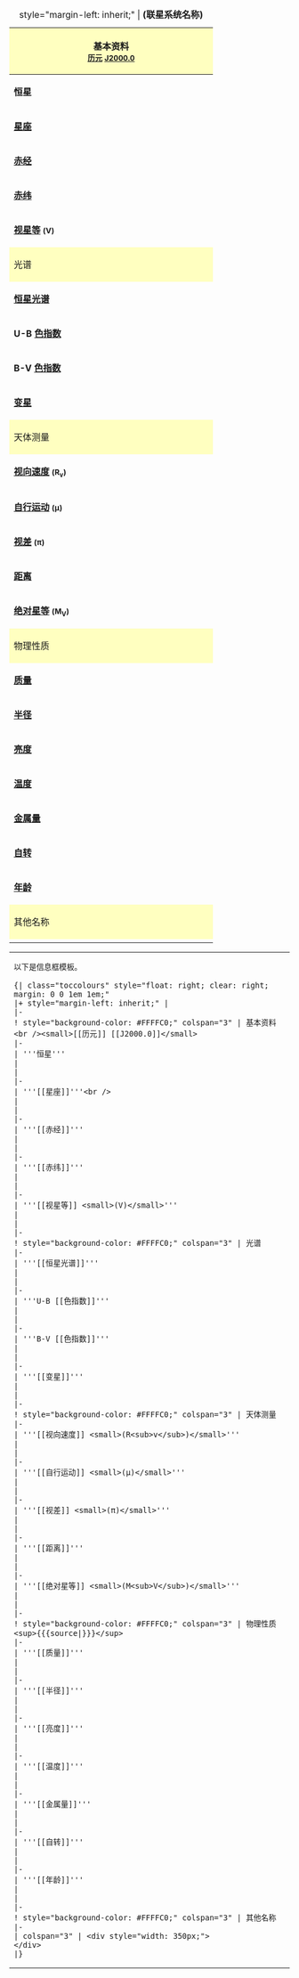 {| class="toccolours" style="float: right; clear: right; margin: 0 0 1em 1em;"
|+ style="margin-left: inherit;" | '''(联星系统名称)'''
|-
! style="background-color: #FFFFC0;" colspan="3" | 基本资料<br /><small>[[历元]] [[J2000.0]]</small>
|-
| '''恒星'''
| ''' （主星名称）'''
| ''' （伴星名称）'''
|-
| '''[[星座]]'''<br />
| （星座）
| （星座）
|-
| '''[[赤经]]'''
| 
| 
|-
| '''[[赤纬]]'''
| 
| 
|-
| '''[[视星等]] <small>(V)</small>'''
| 
| 
|-
! style="background-color: #FFFFC0;" colspan="3" | 光谱
|-
| '''[[恒星光谱]]'''
| 
| 
|-
| '''U-B [[色指数]]'''
| 
| 
|-
| '''B-V [[色指数]]'''
| 
| 
|-
| '''[[变星]]'''
| 
| 
|-
! style="background-color: #FFFFC0;" colspan="3" | 天体测量
|-
| '''[[视向速度]] <small>(R<sub>v</sub>)</small>'''
| 
| 
|-
| '''[[自行运动]] <small>(μ)</small>'''
| 
| 
|-
| '''[[视差]] <small>(π)</small>'''
| 
| 
|-
| '''[[距离]]'''
| 
| 
|-
| '''[[绝对星等]] <small>(M<sub>V</sub>)</small>'''
| 
| 
|-
! style="background-color: #FFFFC0;" colspan="3" | 物理性质<sup>{{{source|}}}</sup>
|-
| '''[[质量]]'''
| 
| 
|-
| '''[[半径]]'''
| 
| 
|-
| '''[[亮度]]'''
| 
| 
|-
| '''[[温度]]'''
| 
| 
|-
| '''[[金属量]]'''
| 
| 
|-
| '''[[自转]]'''
| 
| 
|-
| '''[[年龄]]'''
| 
| 
|-
! style="background-color: #FFFFC0;" colspan="3" | 其他名称
|-
| colspan="3" | <div style="width: 350px;">
</div>
|}
{| style="background: transparent;"
|<pre>
以下是信息框模板。

{| class="toccolours" style="float: right; clear: right; margin: 0 0 1em 1em;"
|+ style="margin-left: inherit;" | 
|-
! style="background-color: #FFFFC0;" colspan="3" | 基本资料<br /><small>[[历元]] [[J2000.0]]</small>
|-
| '''恒星'''
| 
| 
|-
| '''[[星座]]'''<br />
| 
| 
|-
| '''[[赤经]]'''
| 
| 
|-
| '''[[赤纬]]'''
| 
| 
|-
| '''[[视星等]] <small>(V)</small>'''
| 
| 
|-
! style="background-color: #FFFFC0;" colspan="3" | 光谱
|-
| '''[[恒星光谱]]'''
| 
| 
|-
| '''U-B [[色指数]]'''
| 
| 
|-
| '''B-V [[色指数]]'''
| 
| 
|-
| '''[[变星]]'''
| 
| 
|-
! style="background-color: #FFFFC0;" colspan="3" | 天体测量
|-
| '''[[视向速度]] <small>(R<sub>v</sub>)</small>'''
| 
| 
|-
| '''[[自行运动]] <small>(μ)</small>'''
| 
| 
|-
| '''[[视差]] <small>(π)</small>'''
| 
| 
|-
| '''[[距离]]'''
| 
| 
|-
| '''[[绝对星等]] <small>(M<sub>V</sub>)</small>'''
| 
| 
|-
! style="background-color: #FFFFC0;" colspan="3" | 物理性质<sup>{{{source|}}}</sup>
|-
| '''[[质量]]'''
| 
| 
|-
| '''[[半径]]'''
| 
| 
|-
| '''[[亮度]]'''
| 
| 
|-
| '''[[温度]]'''
| 
| 
|-
| '''[[金属量]]'''
| 
| 
|-
| '''[[自转]]'''
| 
| 
|-
| '''[[年龄]]'''
| 
| 
|-
! style="background-color: #FFFFC0;" colspan="3" | 其他名称
|-
| colspan="3" | <div style="width: 350px;">
</div>
|}</pre>
|}
<br clear="all" />